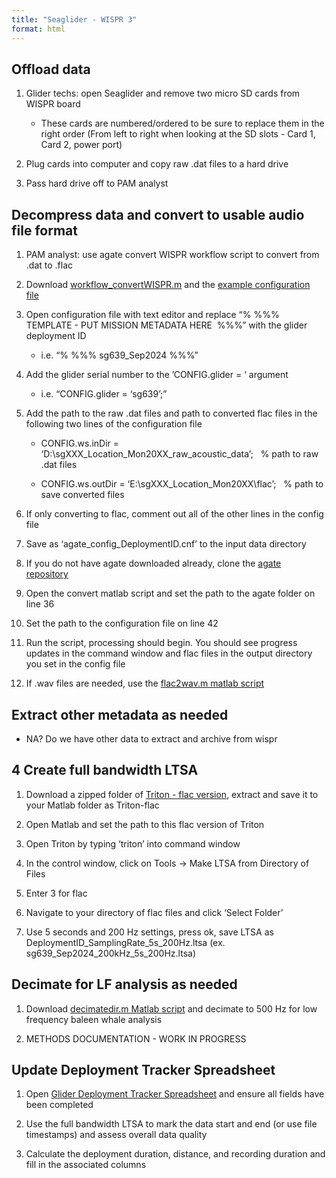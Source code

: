 ```yaml
---
title: "Seaglider - WISPR 3"
format: html
---
```


## Offload data

1.  Glider techs: open Seaglider and remove two micro SD cards from WISPR board

    -   These cards are numbered/ordered to be sure to replace them in the right order (From left to right when looking at the SD slots - Card 1, Card 2, power port)

2.  Plug cards into computer and copy raw .dat files to a hard drive

3.  Pass hard drive off to PAM analyst 

## Decompress data and convert to usable audio file format

1.  PAM analyst: use agate convert WISPR workflow script to convert from .dat to .flac

2.  Download [workflow_convertWISPR.m](https://github.com/sfregosi/agate/blob/c07366e646cf799da088086068062dce681352c3/agate/example_workflows/workflow_convertWISPR.m) and the [example configuration file](https://github.com/sfregosi/agate/blob/c07366e646cf799da088086068062dce681352c3/agate/settings/agate_config_example.cnf) 

3.  Open configuration file with text editor and replace “% %%%  TEMPLATE - PUT MISSION METADATA HERE  %%%” with the glider deployment ID

    -   i.e. “% %%% sg639_Sep2024 %%%”

4.  Add the glider serial number to the ‘CONFIG.glider = ‘ argument

    -   i.e. “CONFIG.glider = ‘sg639’;”

5.  Add the path to the raw .dat files and path to converted flac files in the following two lines of the configuration file

    -   CONFIG.ws.inDir = 'D:\\sgXXX_Location_Mon20XX_raw_acoustic_data';   % path to raw .dat files

    -   CONFIG.ws.outDir = 'E:\\sgXXX_Location_Mon20XX\\flac';   % path to save converted files

6.  If only converting to flac, comment out all of the other lines in the config file

7.  Save as ‘agate_config_DeploymentID.cnf’ to the input data directory

8.  If you do not have agate downloaded already, clone the [agate repository](https://github.com/sfregosi/agate) 

9.  Open the convert matlab script and set the path to the agate folder on line 36

10. Set the path to the configuration file on line 42

11. Run the script, processing should begin. You should see progress updates in the command window and flac files in the output directory you set in the config file

12. If .wav files are needed, use the [flac2wav.m matlab script](https://github.com/sfregosi/myUtils/blob/main/flac2wav.m) 

## Extract other metadata as needed

-   NA? Do we have other data to extract and archive from wispr

## 4 Create full bandwidth LTSA

1.  Download a zipped folder of [Triton - flac version](https://github.com/sfregosi/Triton), extract and save it to your Matlab folder as Triton-flac

2.  Open Matlab and set the path to this flac version of Triton

3.  Open Triton by typing ‘triton’ into command window

4.  In the control window, click on Tools -\> Make LTSA from Directory of Files 

5.  Enter 3 for flac

6.  Navigate to your directory of flac files and click ‘Select Folder’

7.  Use 5 seconds and 200 Hz settings, press ok, save LTSA as DeploymentID_SamplingRate_5s_200Hz.ltsa (ex. sg639_Sep2024_200kHz_5s_200Hz.ltsa)

## Decimate for LF analysis as needed

1.  Download [decimatedir.m Matlab script](https://github.com/sfregosi/myUtils/blob/37085e24b57cd9c35bb8d1542f7ad4b779ec95f2/dataProcessing/downsampling/decimateDir.m) and decimate to 500 Hz for low frequency baleen whale analysis 

2.  METHODS DOCUMENTATION - WORK IN PROGRESS

## Update Deployment Tracker Spreadsheet

1.  Open [Glider Deployment Tracker Spreadsheet](https://docs.google.com/spreadsheets/d/1MzLF2bmLcWy9u6glj3hu6Q1DINr5-NeJPCuBQgy-LZU/edit?gid=0#gid=0) and ensure all fields have been completed

2.  Use the full bandwidth LTSA to mark the data start and end (or use file timestamps) and assess overall data quality 

3.  Calculate the deployment duration, distance, and recording duration and fill in the associated columns 
